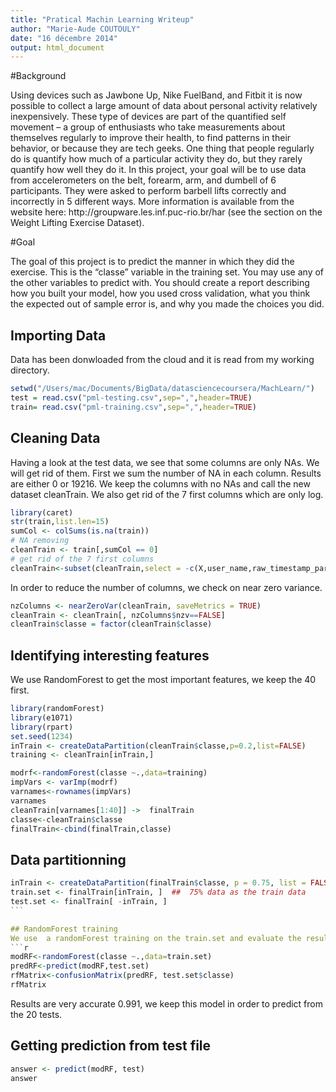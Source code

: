 ```yaml
---
title: "Pratical Machin Learning Writeup"
author: "Marie-Aude COUTOULY"
date: "16 décembre 2014"
output: html_document
---
```

#Background 

Using devices such as Jawbone Up, Nike FuelBand, and Fitbit it is now possible to collect a large amount of data about personal activity relatively inexpensively. These type of devices are part of the quantified self movement – a group of enthusiasts who take measurements about themselves regularly to improve their health, to find patterns in their behavior, or because they are tech geeks. One thing that people regularly do is quantify how much of a particular activity they do, but they rarely quantify how well they do it. In this project, your goal will be to use data from accelerometers on the belt, forearm, arm, and dumbell of 6 participants. They were asked to perform barbell lifts correctly and incorrectly in 5 different ways. More information is available from the website here: http://groupware.les.inf.puc-rio.br/har (see the section on the Weight Lifting Exercise Dataset). 

#Goal

The goal of this project is to predict the manner in which they did the exercise. This is the "classe" variable in the training set. You may use any of the other variables to predict with. You should create a report describing how you built your model, how you used cross validation, what you think the expected out of sample error is, and why you made the choices you did.

## Importing Data

Data has been donwloaded from the cloud and it is read from my working directory.
```r
setwd("/Users/mac/Documents/BigData/datasciencecoursera/MachLearn/")
test = read.csv("pml-testing.csv",sep=",",header=TRUE)
train= read.csv("pml-training.csv",sep=",",header=TRUE)
```

## Cleaning Data
Having a look at the test data, we see that some columns are only NAs. We will get rid of them. First we sum the number of NA in each column. Results are either 0 or 19216. We keep the columns with no NAs and call the new dataset cleanTrain.
We also get rid of the 7 first columns which are only log.

```r
library(caret)
str(train,list.len=15)
sumCol <- colSums(is.na(train))
# NA removing
cleanTrain <- train[,sumCol == 0]
# get rid of the 7 first columns
cleanTrain<-subset(cleanTrain,select = -c(X,user_name,raw_timestamp_part_1,raw_timestamp_part_2,cvtd_timestamp,new_window,num_window))
```
In order to reduce the number of columns, we check on near zero variance.
```r
nzColumns <- nearZeroVar(cleanTrain, saveMetrics = TRUE)
cleanTrain <- cleanTrain[, nzColumns$nzv==FALSE]
cleanTrain$classe = factor(cleanTrain$classe)
````

## Identifying interesting features
We use RandomForest to get the most important features, we keep the 40 first. 
```r
library(randomForest)
library(e1071)
library(rpart)
set.seed(1234)
inTrain <- createDataPartition(cleanTrain$classe,p=0.2,list=FALSE) 
training <- cleanTrain[inTrain,]

modrf<-randomForest(classe ~.,data=training)
impVars <- varImp(modrf)
varnames<-rownames(impVars)
varnames
cleanTrain[varnames[1:40]] ->  finalTrain
classe<-cleanTrain$classe
finalTrain<-cbind(finalTrain,classe)
```

## Data partitionning
````r
inTrain <- createDataPartition(finalTrain$classe, p = 0.75, list = FALSE)
train.set <- finalTrain[inTrain, ]  ##  75% data as the train data
test.set <- finalTrain[ -inTrain, ] 
```

## RandomForest training
We use  a randomForest training on the train.set and evaluate the results with a confusion matrix
```r
modRF<-randomForest(classe ~.,data=train.set)
predRF<-predict(modRF,test.set)
rfMatrix<-confusionMatrix(predRF, test.set$classe)
rfMatrix
````
Results are very accurate 0.991, we keep this model in order to predict from the 20 tests.

## Getting prediction from test file
```r
answer <- predict(modRF, test)
answer
```